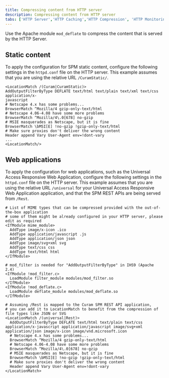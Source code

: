 ```yaml
---
title: Compressing content from HTTP server
description: Compressing content from HTTP server
tabs: ['HTTP Server','HTTP Caching','HTTP Compression', 'HTTP Monitoring', 'Persistent Connections','Thread Tuning']
---
```


Use the Apache module `mod_deflate` to compress the content that is served by the HTTP Server.

## Static content

To apply the configuration for SPM static content, configure the following settings in the `httpd.conf` file on the HTTP server.
This example assumes that you are using the relative URL `/CuramStatic/`.

```shell
<LocationMatch /(Curam|CuramStatic)>
AddOutputFilterByType DEFLATE text/html text/plain text/xml text/css application/x-
javascript
# Netscape 4.x has some problems...
BrowserMatch ^Mozilla/4 gzip-only-text/html
# Netscape 4.06-4.08 have some more problems
BrowserMatch ^Mozilla/4\.0[678] no-gzip
# MSIE masquerades as Netscape, but it is fine
BrowserMatch \bMSI[E] !no-gzip !gzip-only-text/html
# Make sure proxies don't deliver the wrong content
Header append Vary User-Agent env=!dont-vary
...
<LocationMatch/>

```

## Web applications

To apply the configuration for web applications, such as the Universal Access Responsive Web Application,
configure the following settings in the `httpd.conf` file on the HTTP server.
This example assumes that you are using the relative URL `/universal` for your Universal Access Responsive
Web Application application, and that the SPM REST APIs are being served from `/Rest`.

```shell
# List of MIME types that can be compressed provided with the out-of-the-box application
# some of them might be already configured in your HTTP server, please edit as required
<IfModule mime_module>
  AddType image/x-icon .ico
  AddType application/javascript .js
  AddType application/json json
  AddType image/svg+xml svg
  AddType text/css css
  AddType text/html html
</IfModule>

# mod_filter is needed for "AddOutputFilterByType" in IHS9 (Apache 2.4)
<IfModule !mod_filter.c>
  LoadModule filter_module modules/mod_filter.so
</IfModule>
<IfModule !mod_deflate.c>
  LoadModule deflate_module modules/mod_deflate.so
</IfModule>

# Assuming /Rest is mapped to the Curam SPM REST API application,
# you can add it to LocationMatch to benefit from the compression of file types like JSON or SVG
<LocationMatch /(universal|Rest)>
  AddOutputFilterByType DEFLATE text/html text/plain text/css application/x-javascript application/javascript image/svg+xml application/json image/x-icon image/vnd.microsoft.icon
  # Netscape 4.x has some problems...
  BrowserMatch ^Mozilla/4 gzip-only-text/html
  # Netscape 4.06-4.08 have some more problems
  BrowserMatch ^Mozilla/4\.0[678] no-gzip
  # MSIE masquerades as Netscape, but it is fine
  BrowserMatch \bMSI[E] !no-gzip !gzip-only-text/html
  # Make sure proxies don't deliver the wrong content
  Header append Vary User-Agent env=!dont-vary
</LocationMatch>
```
